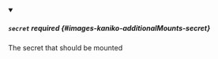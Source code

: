 


<details className="config-field" data-expandable="true" open>
<summary>

##### `secret` <span className="config-field-required" data-required="false">required</span> <span className="config-field-type"></span> <span className="config-field-default"></span> <span className="config-field-enum"></span> {#images-kaniko-additionalMounts-secret}

The secret that should be mounted

</summary>

<PartialSecretreference />


</details>
